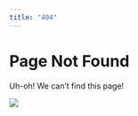 ```yaml
---
title: "404"
---
```


# Page Not Found

Uh-oh! We can't find this page!

![](images/cat-coding2.gif)